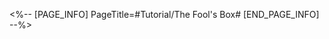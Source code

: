 <%-- [PAGE_INFO]
PageTitle=#Tutorial/The Fool's Box#
[END_PAGE_INFO] --%>
{{Tutorial
|sort      = 601101
|title     = The Fool's Box
|subtitle  = 
|type      = Adventure
|about     = 
|image1    = Tutorial The Fool's Box 1.png{{subst:void|<!--$UPLOAD:<<SpriteOutput/TutorialPic/TutorialPage_601101.png>-<Tutorial The Fool's Box 1.png>-<Tutorial Files>>-->}}
|text1     = Save the little girl by pushing boxes away to unblock her exit.
|image2    = Tutorial The Fool's Box 2.png{{subst:void|<!--$UPLOAD:<<SpriteOutput/TutorialPic/TutorialPage_601102.png>-<Tutorial The Fool's Box 2.png>-<Tutorial Files>>-->}}
|text2     = When there are multiple targets to be rescued on the field, all of them must be rescued to be considered a success.
}}